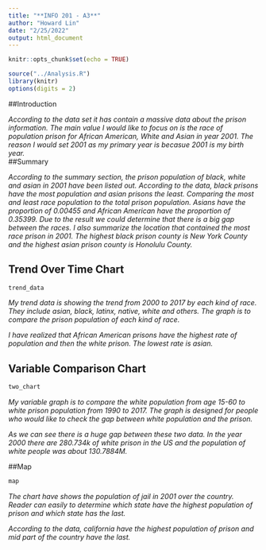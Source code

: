 ```yaml
---
title: "**INFO 201 - A3**"
author: "Howard Lin"
date: "2/25/2022"
output: html_document
---
```


```r
knitr::opts_chunk$set(echo = TRUE)
```

```r
source("../Analysis.R")
library(knitr)
options(digits = 2)
```

##Introduction 

_According to the data set it has contain a massive data about the prison information. The main value I would like to focus on is the race of population prison for African American, White and Asian in year 2001. The reason I would set 2001 as my primary year is becasue 2001 is my birth year._   
##Summary

_According to the summary section, the prison population of black, white and asian in 2001 have been listed out. According to the data, black prisons have the most population and asian prisons the least. Comparing the most and least race population to the total prison population. Asians have the proportion of 0.00455 and African American have the proportion of 0.35399. Due to the result we could determine that  there is a big gap between the races. I also summarize the location that contained the most race prison in 2001. The highest black prison county is New York County and the highest asian prison county is Honolulu County._


## Trend Over Time Chart
```r
trend_data
```

_My trend data is showing the trend from 2000 to 2017 by each kind of race. They include asian, black, latinx, native, white and others. The graph is to compare the prison population of each kind of race._ 

_I have realized that African American prisons have the highest rate of population and then the white prison. The lowest rate is asian._ 

## Variable Comparison Chart
```r
two_chart
```

_My variable graph is to compare the white population from age 15-60  to white prison population from 1990 to 2017. The graph is designed for people who would like to check the gap between white population and the prison._ 

_As we can see there is a huge gap between these two data. In the year 2000 there are 280.734k of white prison in the US and the population of white people was about 130.7884M._

##Map
```r
map
```

_The chart have shows the population of jail in 2001 over the country. Reader can easily to determine which state have the highest population of prison and which state has the last._

_According to the data, california have the highest population of prison and mid part of the country have the last._
